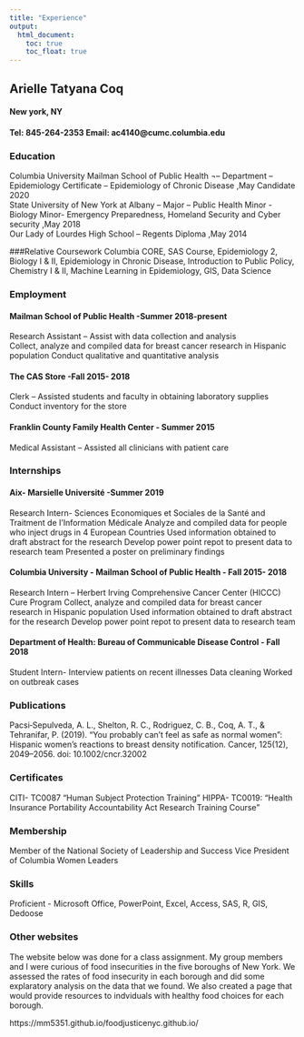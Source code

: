 ```yaml
---
title: "Experience"
output: 
  html_document:
    toc: true
    toc_float: true
---
```


## Arielle Tatyana Coq
#### New york, NY
#### Tel: 845-264-2353	 Email: ac4140@cumc.columbia.edu
### Education
Columbia University Mailman School of Public Health ¬– Department – Epidemiology Certificate – Epidemiology of Chronic Disease                                                              ,May Candidate 2020      
State University of New York at Albany – Major – Public Health     Minor - Biology   Minor- Emergency Preparedness, Homeland Security and Cyber security	    			                  ,May 2018                  
Our Lady of Lourdes High School – Regents Diploma 	                            ,May 2014

###Relative Coursework
Columbia CORE,		SAS Course,		Epidemiology 2,		Biology I & II,
Epidemiology in Chronic Disease, 		Introduction to Public Policy, Chemistry I & II, Machine Learning in Epidemiology, GIS, Data Science 

### Employment

#### Mailman School of Public Health				                                   -Summer 2018-present 	
Research Assistant – Assist with data collection and analysis 		
Collect, analyze and compiled data for breast cancer research in Hispanic population
Conduct qualitative and quantitative analysis 

#### The CAS Store    							                                           -Fall 2015- 2018  
Clerk – Assisted students and faculty in obtaining laboratory supplies
Conduct inventory for the store

#### Franklin County Family Health Center 				                            - Summer 2015
Medical Assistant – Assisted all clinicians with patient care 

### Internships
#### Aix- Marsielle Université 						                                     -Summer  2019
Research Intern- Sciences Economiques et Sociales de la Santé and Traitment de I’Information  Médicale
Analyze and compiled data for people who inject drugs in 4 European Countries 
Used information obtained to draft abstract for the research
Develop power point repot to present data to research team
Presented a poster on preliminary findings 

#### Columbia University - Mailman School of Public Health                     - Fall 2015- 2018  
Research Intern – Herbert Irving Comprehensive Cancer Center (HICCC) Cure Program
Collect, analyze and compiled data for breast cancer research in Hispanic population
Used information obtained to draft abstract for the research
Develop power point repot to present data to research team

#### Department of Health: Bureau of Communicable Disease Control              - Fall 2018	
Student Intern- Interview patients on recent illnesses
Data cleaning
Worked on outbreak cases

### Publications
Pacsi‐Sepulveda, A. L., Shelton, R. C., Rodriguez, C. B., Coq, A. T., & Tehranifar, P. (2019). “You probably can’t feel as safe as normal women”: Hispanic women’s reactions to breast density notification. Cancer, 125(12), 2049–2056. doi: 10.1002/cncr.32002

### Certificates
CITI- TC0087 “Human Subject Protection Training”
HIPPA- TC0019: “Health Insurance Portability Accountability Act Research Training Course”

### Membership 
Member of the National Society of Leadership and Success
Vice President of Columbia Women Leaders 

### Skills 
Proficient - Microsoft Office, PowerPoint, Excel, Access, SAS, R, GIS, Dedoose

### Other websites

The website below was done for a class assignment. My group members and I were curious of food insecurities in the five boroughs of New York. We assessed the rates of food insecurity in each borough and did some explaratory analysis on the data that we found. We also created a page that would provide resources to indviduals with healthy food choices for each borough. 

https://mm5351.github.io/foodjusticenyc.github.io/



